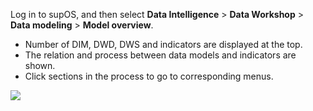 Log in to supOS, and then select **Data Intelligence** > **Data Workshop** > **Data modeling** > **Model overview**.

- Number of DIM, DWD, DWS and indicators are displayed at the top.
- The relation and process between data models and indicators are shown.
- Click sections in the process to go to corresponding menus.

![](https://wordpressfreezonex.oss-accelerate.aliyuncs.com/supDAM/42.png)

